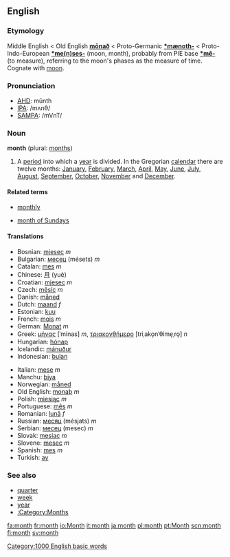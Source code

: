 ==English==

{{rank|original|provide|determined|819|month|news|prepared|support}}

===Etymology===
Middle English < Old English '''[[monaþ|mōnað]]''' < Proto-Germanic '''[[*mænoth-]]''' < Proto-Indo-European '''[[*me(n)ses-]]''' (moon, month), probably from PIE base '''[[*mê-]]''' (to measure), referring to the moon's phases as the measure of time. Cognate with [[moon]].

===Pronunciation===
*[[w:AHD|AHD]]: mŭnth
*[[w:IPA|IPA]]: /mʌnθ/
*[[w:SAMPA|SAMPA]]: /mVnT/

===Noun===
'''month''' (plural: [[months]])

# A [[period]] into which a [[year]] is divided. In the Gregorian [[calendar]] there are twelve months: [[January]], [[February]], [[March]], [[April]], [[May]], [[June]], [[July]], [[August]], [[September]], [[October]], [[November]] and [[December]].

====Related terms====
*[[monthly]]

*[[month of Sundays]]

====Translations====
{{top}}
*Bosnian: [[mjesec]] ''m''
*Bulgarian: [[месец]] (mésets) ''m''
*Catalan: [[mes#Catalan|mes]] ''m''
*Chinese: [[月]] (yuè)
*Croatian: [[mjesec]] ''m''
*Czech: [[měsíc]] ''m''
*Danish: [[måned]]
*Dutch: [[maand]] ''f''
*Estonian: [[kuu]]
*French: [[mois]] ''m''
*German: [[Monat]] ''m''
*Greek: [[μήνας]] [ˈminas] ''m'', [[τριακονθήμερο]] [triˌako̞nˈθime̞ˌro̞] ''n''
*Hungarian: [[hónap]]
*Icelandic: [[mánuður]]
*Indonesian: [[bulan]]
{{mid}}
*Italian: [[mese]] ''m''
*Manchu: [[biya]]
*Norwegian: [[måned]]
*Old English: [[monaþ]] ''m''
*Polish: [[miesiąc]] ''m''
*Portuguese: [[mês]] ''m''
*Romanian: [[lună]] ''f''
*Russian: [[месяц]] (mésjats) ''m''
*Serbian: [[месец]] (mesec) ''m''
*Slovak: [[mesiac]] ''m''
*Slovene: [[mesec]] ''m''
*Spanish: [[mes]] ''m''
*Turkish: [[ay]]
{{bottom}}

===See also===
*[[quarter]]
*[[week]]
*[[year]]
*[[:Category:Months]]

[[Category:1000 English basic words]]
[[fa:month]]
[[fr:month]]
[[io:Month]]
[[it:month]]
[[ja:month]]
[[pl:month]]
[[pt:Month]]
[[scn:month]]
[[fi:month]]
[[sv:month]]